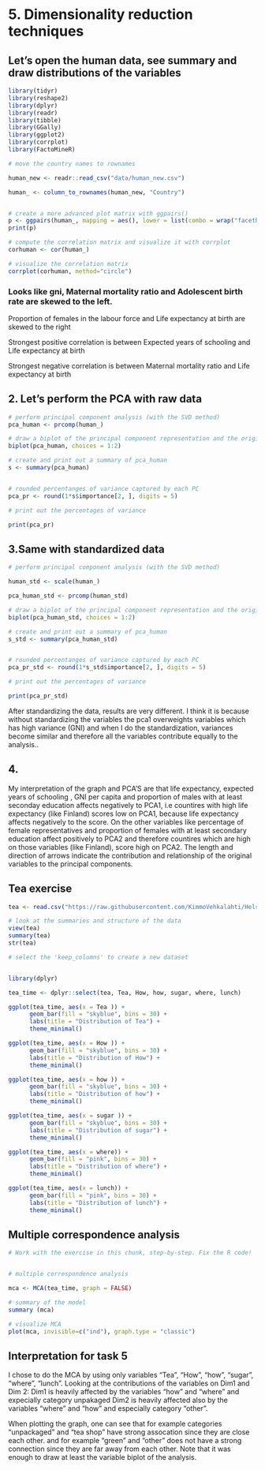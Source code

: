 
# 5. Dimensionality reduction techniques 


## Let's open the human data, see summary and draw distributions of the variables

```r
library(tidyr)
library(reshape2)
library(dplyr)
library(readr)
library(tibble)
library(GGally)
library(ggplot2)
library(corrplot)
library(FactoMineR)

```

```r


# move the country names to rownames

human_new <- readr::read_csv("data/human_new.csv")

human_ <- column_to_rownames(human_new, "Country")


# create a more advanced plot matrix with ggpairs()
p <- ggpairs(human_, mapping = aes(), lower = list(combo = wrap("facethist", bins = 20)))
print(p)

# compute the correlation matrix and visualize it with corrplot
corhuman <- cor(human_)

# visualize the correlation matrix
corrplot(corhuman, method="circle")
```

### Looks like gni, Maternal mortality ratio and Adolescent birth rate are skewed to the left.
Proportion of females in the labour force and Life expectancy at birth are skewed to the right

Strongest positive correlation is between Expected years of schooling and Life expectancy at birth

Strongest negative correlation is between Maternal mortality ratio and Life expectancy at birth



## 2. Let's perform the PCA with raw data
```r


# perform principal component analysis (with the SVD method)
pca_human <- prcomp(human_)

# draw a biplot of the principal component representation and the original variables
biplot(pca_human, choices = 1:2)

# create and print out a summary of pca_human
s <- summary(pca_human)


# rounded percentanges of variance captured by each PC
pca_pr <- round(1*s$importance[2, ], digits = 5)

# print out the percentages of variance

print(pca_pr)


```


## 3.Same with standardized data


```r


# perform principal component analysis (with the SVD method)

human_std <- scale(human_)

pca_human_std <- prcomp(human_std)

# draw a biplot of the principal component representation and the original variables
biplot(pca_human_std, choices = 1:2)

# create and print out a summary of pca_human
s_std <- summary(pca_human_std)


# rounded percentanges of variance captured by each PC
pca_pr_std <- round(1*s_std$importance[2, ], digits = 5)

# print out the percentages of variance

print(pca_pr_std)


```
After standardizing the data, results are very different. I think it is because without standardizing the variables the pca1 overweights variables which has high variance (GNI) and when I do the standardization, variances become similar and therefore all the variables contribute equally to the analysis..

## 4.

My interpretation of the graph and PCA'S are that life expectancy, expected years of schooling , GNI per capita and proportion of males with at least seconday education affects negatively to PCA1, i.e countires with high life expectancy (like Finland) scores low on PCA1, because life expectancy affects negatively to the score. On the other variables like percentage of female representatives and proportion of females with at least secondary education affect positively to PCA2 and therefore countires which are high on those variables (like Finland), score high on PCA2.  The length and direction of arrows indicate the contribution and relationship of the original variables to the principal components.


## Tea exercise
```r

tea <- read.csv("https://raw.githubusercontent.com/KimmoVehkalahti/Helsinki-Open-Data-Science/master/datasets/tea.csv", stringsAsFactors = TRUE)
```


```r
# look at the summaries and structure of the data
view(tea)
summary(tea)
str(tea)


```



```r
# select the 'keep_columns' to create a new dataset


library(dplyr)

tea_time <- dplyr::select(tea, Tea, How, how, sugar, where, lunch)

ggplot(tea_time, aes(x = Tea )) +
      geom_bar(fill = "skyblue", bins = 30) +
      labs(title = "Distribution of Tea") +
      theme_minimal()
```

```r
ggplot(tea_time, aes(x = How )) +
      geom_bar(fill = "skyblue", bins = 30) +
      labs(title = "Distribution of How") +
      theme_minimal()
```

```r
ggplot(tea_time, aes(x = how )) +
      geom_bar(fill = "skyblue", bins = 30) +
      labs(title = "Distribution of how") +
      theme_minimal()
```

```r
ggplot(tea_time, aes(x = sugar )) +
      geom_bar(fill = "skyblue", bins = 30) +
      labs(title = "Distribution of sugar") +
      theme_minimal()
```
```r
ggplot(tea_time, aes(x = where)) +
      geom_bar(fill = "pink", bins = 30) +
      labs(title = "Distribution of where") +
      theme_minimal()

```


```r
ggplot(tea_time, aes(x = lunch)) +
      geom_bar(fill = "pink", bins = 30) +
      labs(title = "Distribution of lunch") +
      theme_minimal()
```

## Multiple correspondence analysis

```r
# Work with the exercise in this chunk, step-by-step. Fix the R code!


# multiple correspondence analysis

mca <- MCA(tea_time, graph = FALSE)

# summary of the model
summary (mca)

# visualize MCA
plot(mca, invisible=c("ind"), graph.type = "classic")

```


## Interpretation for task 5
I chose to do the MCA by using only variables "Tea", "How", "how", "sugar", "where", "lunch". Looking at the contributions of the variables on Dim1 and Dim 2:
Dim1 is heavily affected by the variables "how" and "where" and expecially category unpakaged
Dim2 is heavily affected also by the variables "where" and "how" and especially category "other".

When plotting the graph, one can see that for example categories "unpackaged" and "tea shop" have strong assocation since they are close each other. and for example "green" and "other" does not have a strong connection since they are far away from each other. Note that it was enough to draw at least the variable biplot of the analysis.


